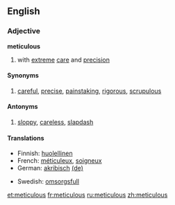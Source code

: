 ==English==
===Adjective===
'''meticulous'''
# with [[extreme]] [[care]] and [[precision]]

====Synonyms====
# [[careful]], [[precise]], [[painstaking]], [[rigorous]], [[scrupulous]]

====Antonyms====
# [[sloppy]], [[careless]], [[slapdash]]

====Translations====
{{top}}
*Finnish: [[huolellinen]]
*French: [[méticuleux]], [[soigneux]]
*German: [[akribisch]] [[:de:akribisch|(de)]]
{{mid}}
*Swedish: [[omsorgsfull]]
{{bottom}}

[[et:meticulous]]
[[fr:meticulous]]
[[ru:meticulous]]
[[zh:meticulous]]